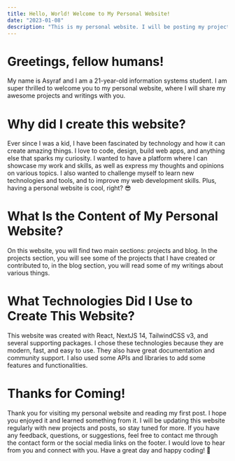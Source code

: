 ```yaml
---
title: Hello, World! Welcome to My Personal Website!
date: "2023-01-08"
description: "This is my personal website. I will be posting my projects and blogs here."
---
```


# Greetings, fellow humans!

My name is Asyraf and I am a 21-year-old information systems student. I am super thrilled to welcome you to my personal website, where I will share my awesome projects and writings with you.

# Why did I create this website?

Ever since I was a kid, I have been fascinated by technology and how it can create amazing things. I love to code, design, build web apps, and anything else that sparks my curiosity. I wanted to have a platform where I can showcase my work and skills, as well as express my thoughts and opinions on various topics. I also wanted to challenge myself to learn new technologies and tools, and to improve my web development skills. Plus, having a personal website is cool, right? 😎

# What Is the Content of My Personal Website?

On this website, you will find two main sections: projects and blog. In the projects section, you will see some of the projects that I have created or contributed to, in the blog section, you will read some of my writings about various things.

# What Technologies Did I Use to Create This Website?

This website was created with React, NextJS 14, TailwindCSS v3, and several supporting packages. I chose these technologies because they are modern, fast, and easy to use. They also have great documentation and community support. I also used some APIs and libraries to add some features and functionalities.

# Thanks for Coming!

Thank you for visiting my personal website and reading my first post. I hope you enjoyed it and learned something from it. I will be updating this website regularly with new projects and posts, so stay tuned for more. If you have any feedback, questions, or suggestions, feel free to contact me through the contact form or the social media links on the footer. I would love to hear from you and connect with you. Have a great day and happy coding! 🙌
